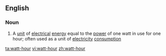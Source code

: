 ==English==

===Noun===
{{wikipedia}}
{{en-noun|sg=[[watt]]-[[hour]]}}

# A [[unit]] of [[electrical]] [[energy]] equal to the [[power]] of one watt in use for one hour; often used as a unit of [[electricity]] [[consumption]]

[[ta:watt-hour]]
[[vi:watt-hour]]
[[zh:watt-hour]]